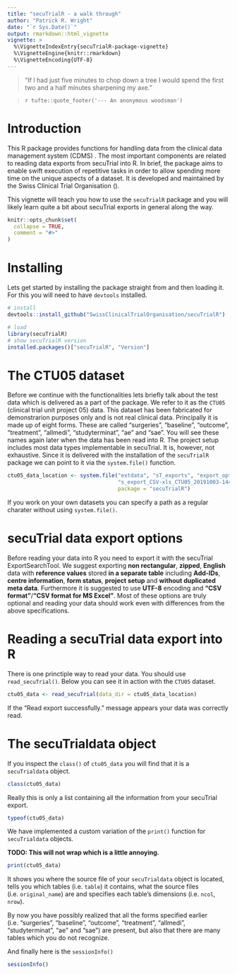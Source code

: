 ```yaml
---
title: "secuTrialR - a walk through"
author: "Patrick R. Wright"
date: "`r Sys.Date()`"
output: rmarkdown::html_vignette
vignette: >
  %\VignetteIndexEntry{secuTrialR-package-vignette}
  %\VignetteEngine{knitr::rmarkdown}
  %\VignetteEncoding{UTF-8}
---
```


> “If I had just five minutes to chop down a tree I would spend the first two and a half minutes sharpening my axe.”

> `r tufte::quote_footer('--- An anonymous woodsman')`

# Introduction

This R package provides functions for handling data from the clinical data management system (CDMS) 
[\textcolor{blue}{secuTrial}](https://www.secutrial.com/en/).
The most important components are related to reading data exports from secuTrial into R. In brief, the package
aims to enable swift execution of repetitive tasks in order to allow spending more time on the unique aspects
of a dataset. It is developed and maintained by the Swiss Clinical Trial Organisation ([\textcolor{blue}{SCTO}](https://www.scto.ch/en/news.html)).

This vignette will teach you how to use the `secuTrialR` package and you will likely learn quite a bit about secuTrial
exports in general along the way.

```r
knitr::opts_chunk$set(
  collapse = TRUE,
  comment = "#>"
)
```

# Installing

Lets get started by installing the package straight from 
[\textcolor{blue}{GitHub}](https://github.com/SwissClinicalTrialOrganisation/secuTrialR)
and then loading it. For this you will need to have `devtools` installed.
\vspace{5pt}

```r
# install
devtools::install_github("SwissClinicalTrialOrganisation/secuTrialR")
```

```r
# load
library(secuTrialR)
# show secuTrialR version
installed.packages()["secuTrialR", "Version"]
```

# The CTU05 dataset

Before we continue with the functionalities lets briefly talk about the test data which is
delivered as a part of the package. We refer to it as the `CTU05` (clinical trial unit project 05) data.
This dataset has been fabricated for demonstrarion purposes only and is not real clinical data.
Principally it is made up of eight forms. These are called "surgeries", "baseline", "outcome", 
"treatment", "allmedi", "studyterminat", "ae" and "sae". You will see these names again later when 
the data has been read into R.
The project setup includes most data types implementable in secuTrial. It is, however, not exhaustive.
Since it is delivered with the installation of the `secuTrialR` package we can point to it via the
`system.file()` function. 
\vspace{5pt}

```r
ctu05_data_location <- system.file("extdata", "sT_exports", "export_options",
                                   "s_export_CSV-xls_CTU05_20191003-144349_all_info.zip",
                                   package = "secuTrialR")
```

If you work on your own datasets you can specify a path as a regular charater without using `system.file()`.

\newpage

# secuTrial data export options

Before reading your data into R you need to export it with the secuTrial ExportSearchTool.
We suggest exporting **non rectangular**, **zipped**, **English** data with 
**reference values** stored **in a separate table** including 
**Add-IDs**, **centre information**, **form status**, **project setup**
and **without duplicated meta data**. Furthermore it is suggested to use
**UTF-8** encoding and **"CSV format"**/**"CSV format for MS Excel"**.
Most of these options are truly optional and reading your data should
work even with differences from the above specifications.

# Reading a secuTrial data export into R

There is one princtiple way to read your data. You should use `read_secuTrial()`.
Below you can see it in action with the `CTU05` dataset.
\vspace{5pt}

```r
ctu05_data <- read_secuTrial(data_dir = ctu05_data_location)
```

If the "Read export successfully." message appears your data was correctly read.

# The secuTrialdata object

If you inspect the `class()` of `ctu05_data` you will find that it is a `secuTrialdata` object.
\vspace{5pt}

```r
class(ctu05_data)
```

Really this is only a list containing all the information from your secuTrial export.

```r
typeof(ctu05_data)
```

We have implemented a custom variation of the `print()` function for `secuTrialdata` objects.

**TODO: This will not wrap which is a little annoying.**

```r
print(ctu05_data)
```

It shows you where the source file of your `secuTrialdata` object is located, tells you which
tables (i.e. `table`) it contains, what the source files (i.e. `original_name`) are and
specifies each table's dimensions (i.e. `ncol`, `nrow`). 

By now you have possibly realized that all the forms specified earlier (i.e. "surgeries", "baseline", "outcome", 
"treatment", "allmedi", "studyterminat", "ae" and "sae") are present, but also that there are many tables
which you do not recognize.

\newpage

And finally here is the `sessionInfo()`

```r
sessionInfo()
```
